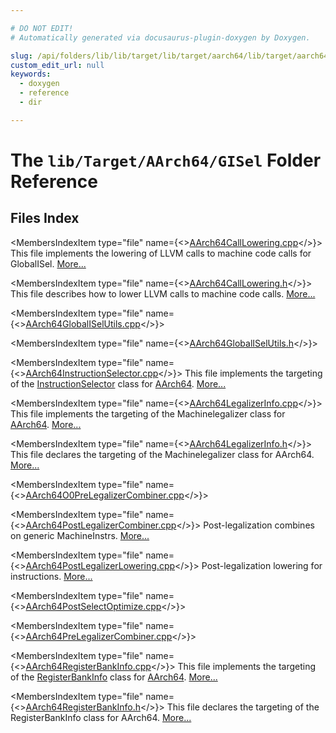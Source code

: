 ```yaml
---

# DO NOT EDIT!
# Automatically generated via docusaurus-plugin-doxygen by Doxygen.

slug: /api/folders/lib/lib/target/lib/target/aarch64/lib/target/aarch64/gisel
custom_edit_url: null
keywords:
  - doxygen
  - reference
  - dir

---
```





# The `lib/Target/AArch64/GISel` Folder Reference

<DoxygenPage pluginConfig={pluginConfig}>



## Files Index

<MembersIndex>

<MembersIndexItem
  type="file"
  name={<><a href="/docs/api/files/lib/lib/target/lib/target/aarch64/lib/target/aarch64/gisel/aarch64calllowering-cpp">AArch64CallLowering.cpp</a></>}>
This file implements the lowering of LLVM calls to machine code calls for GlobalISel. <a href="/docs/api/files/lib/lib/target/lib/target/aarch64/lib/target/aarch64/gisel/aarch64calllowering-cpp/#details">More...</a>
</MembersIndexItem>

<MembersIndexItem
  type="file"
  name={<><a href="/docs/api/files/lib/lib/target/lib/target/aarch64/lib/target/aarch64/gisel/aarch64calllowering-h">AArch64CallLowering.h</a></>}>
This file describes how to lower LLVM calls to machine code calls. <a href="/docs/api/files/lib/lib/target/lib/target/aarch64/lib/target/aarch64/gisel/aarch64calllowering-h/#details">More...</a>
</MembersIndexItem>

<MembersIndexItem
  type="file"
  name={<><a href="/docs/api/files/lib/lib/target/lib/target/aarch64/lib/target/aarch64/gisel/aarch64globaliselutils-cpp">AArch64GlobalISelUtils.cpp</a></>}>
</MembersIndexItem>

<MembersIndexItem
  type="file"
  name={<><a href="/docs/api/files/lib/lib/target/lib/target/aarch64/lib/target/aarch64/gisel/aarch64globaliselutils-h">AArch64GlobalISelUtils.h</a></>}>
</MembersIndexItem>

<MembersIndexItem
  type="file"
  name={<><a href="/docs/api/files/lib/lib/target/lib/target/aarch64/lib/target/aarch64/gisel/aarch64instructionselector-cpp">AArch64InstructionSelector.cpp</a></>}>
This file implements the targeting of the <a href="/docs/api/classes/llvm/instructionselector">InstructionSelector</a> class for <a href="/docs/api/namespaces/llvm/aarch64">AArch64</a>. <a href="/docs/api/files/lib/lib/target/lib/target/aarch64/lib/target/aarch64/gisel/aarch64instructionselector-cpp/#details">More...</a>
</MembersIndexItem>

<MembersIndexItem
  type="file"
  name={<><a href="/docs/api/files/lib/lib/target/lib/target/aarch64/lib/target/aarch64/gisel/aarch64legalizerinfo-cpp">AArch64LegalizerInfo.cpp</a></>}>
This file implements the targeting of the Machinelegalizer class for <a href="/docs/api/namespaces/llvm/aarch64">AArch64</a>. <a href="/docs/api/files/lib/lib/target/lib/target/aarch64/lib/target/aarch64/gisel/aarch64legalizerinfo-cpp/#details">More...</a>
</MembersIndexItem>

<MembersIndexItem
  type="file"
  name={<><a href="/docs/api/files/lib/lib/target/lib/target/aarch64/lib/target/aarch64/gisel/aarch64legalizerinfo-h">AArch64LegalizerInfo.h</a></>}>
This file declares the targeting of the Machinelegalizer class for AArch64. <a href="/docs/api/files/lib/lib/target/lib/target/aarch64/lib/target/aarch64/gisel/aarch64legalizerinfo-h/#details">More...</a>
</MembersIndexItem>

<MembersIndexItem
  type="file"
  name={<><a href="/docs/api/files/lib/lib/target/lib/target/aarch64/lib/target/aarch64/gisel/aarch64o0prelegalizercombiner-cpp">AArch64O0PreLegalizerCombiner.cpp</a></>}>
</MembersIndexItem>

<MembersIndexItem
  type="file"
  name={<><a href="/docs/api/files/lib/lib/target/lib/target/aarch64/lib/target/aarch64/gisel/aarch64postlegalizercombiner-cpp">AArch64PostLegalizerCombiner.cpp</a></>}>
Post-legalization combines on generic MachineInstrs. <a href="/docs/api/files/lib/lib/target/lib/target/aarch64/lib/target/aarch64/gisel/aarch64postlegalizercombiner-cpp/#details">More...</a>
</MembersIndexItem>

<MembersIndexItem
  type="file"
  name={<><a href="/docs/api/files/lib/lib/target/lib/target/aarch64/lib/target/aarch64/gisel/aarch64postlegalizerlowering-cpp">AArch64PostLegalizerLowering.cpp</a></>}>
Post-legalization lowering for instructions. <a href="/docs/api/files/lib/lib/target/lib/target/aarch64/lib/target/aarch64/gisel/aarch64postlegalizerlowering-cpp/#details">More...</a>
</MembersIndexItem>

<MembersIndexItem
  type="file"
  name={<><a href="/docs/api/files/lib/lib/target/lib/target/aarch64/lib/target/aarch64/gisel/aarch64postselectoptimize-cpp">AArch64PostSelectOptimize.cpp</a></>}>
</MembersIndexItem>

<MembersIndexItem
  type="file"
  name={<><a href="/docs/api/files/lib/lib/target/lib/target/aarch64/lib/target/aarch64/gisel/aarch64prelegalizercombiner-cpp">AArch64PreLegalizerCombiner.cpp</a></>}>
</MembersIndexItem>

<MembersIndexItem
  type="file"
  name={<><a href="/docs/api/files/lib/lib/target/lib/target/aarch64/lib/target/aarch64/gisel/aarch64registerbankinfo-cpp">AArch64RegisterBankInfo.cpp</a></>}>
This file implements the targeting of the <a href="/docs/api/classes/llvm/registerbankinfo">RegisterBankInfo</a> class for <a href="/docs/api/namespaces/llvm/aarch64">AArch64</a>. <a href="/docs/api/files/lib/lib/target/lib/target/aarch64/lib/target/aarch64/gisel/aarch64registerbankinfo-cpp/#details">More...</a>
</MembersIndexItem>

<MembersIndexItem
  type="file"
  name={<><a href="/docs/api/files/lib/lib/target/lib/target/aarch64/lib/target/aarch64/gisel/aarch64registerbankinfo-h">AArch64RegisterBankInfo.h</a></>}>
This file declares the targeting of the RegisterBankInfo class for AArch64. <a href="/docs/api/files/lib/lib/target/lib/target/aarch64/lib/target/aarch64/gisel/aarch64registerbankinfo-h/#details">More...</a>
</MembersIndexItem>

</MembersIndex>


</DoxygenPage>

